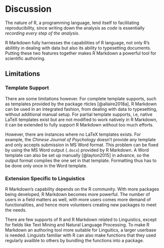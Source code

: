 # Discussion

The nature of R, a programming language, lend itself to facilitating reproducibility, since writing down the analysis as *code* is essentially *recording every step of the analysis*. 

R Markdown fully harnesses the capabilities of R language, not only R's abilitity in dealing with data but also its ability to typesetting documents. Putting these two features together makes R Markdown a powerful tool for scientific authoring.

## Limitations

### Template Support

There are some limitations however. For complete template supports, such as templates provided by the package rticles [@allaire2018a], R Markdown can be used in an integrated fashion, from dealing with data to typesetting, without additional manual setup. For partial template supports, i.e, native LaTeX templates exist but are not modified to work natively in R Markdown, it can be extended to fully support R Markdown without too much efforts.

However, there are instances where no LaTeX templates exists. For example, the *Chinese Journal of Psychology* doesn't provide any template and only accepts submission in MS Word format.
This problem can be fixed by using the MS Word output (`.docx`) provided by R Markdown. A Word template can also be set up manually [@layton2015] in advance, so the output format complies the one set in that template. Formatting thus has to be done only once in the Word template.

### Extension Specific to Linguistics

R Markdown's capability depends on the R community. With more packages being developed, R Markdown becomes more powerful. The number of users in a field matters as well, with more users comes more demand of functionalities, and hence more volunteers creating new packages to meet the needs.

There are few supports of R and R Markdown related to Linguistics, except for fields like Text Mining and Natural Language Processing. To make R Markdown an authoring tool more suitable for Linguitics, a larger userbase is needed. Linguists familiar with R can also make functions that they used regularly availble to others by bundling the functions into a package.

